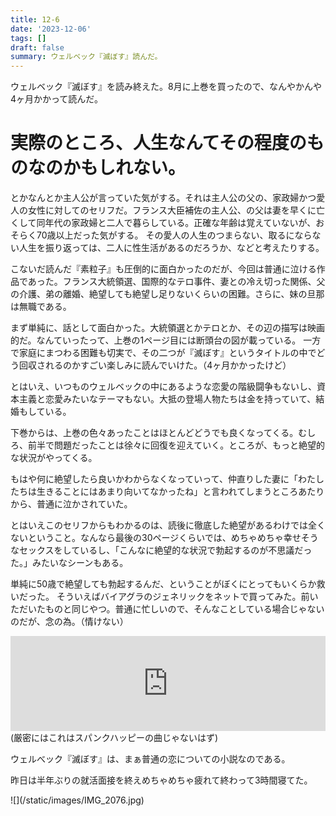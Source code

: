 ```yaml
---
title: 12-6
date: '2023-12-06'
tags: []
draft: false
summary: ウェルベック『滅ぼす』読んだ。
---
```


ウェルベック『滅ぼす』を読み終えた。8月に上巻を買ったので、なんやかんや4ヶ月かかって読んだ。
# 実際のところ、人生なんてその程度のものなのかもしれない。 
とかなんとか主人公が言っていた気がする。それは主人公の父の、家政婦かつ愛人の女性に対してのセリフだ。フランス大臣補佐の主人公、の父は妻を早くに亡くして同年代の家政婦と二人で暮らしている。正確な年齢は覚えていないが、おそらく70歳以上だった気がする。
その愛人の人生のつまらない、取るにならない人生を振り返っては、二人に性生活があるのだろうか、などと考えたりする。

こないだ読んだ『素粒子』も圧倒的に面白かったのだが、今回は普通に泣ける作品であった。フランス大統領選、国際的なテロ事件、妻との冷え切った関係、父の介護、弟の離婚、絶望しても絶望し足りないくらいの困難。さらに、妹の旦那は無職である。

まず単純に、話として面白かった。大統領選とかテロとか、その辺の描写は映画的だ。なんていったって、上巻の1ページ目には断頭台の図が載っている。
一方で家庭にまつわる困難も切実で、その二つが『滅ぼす』というタイトルの中でどう回収されるのかすごい楽しみに読んでいけた。（4ヶ月かかったけど）

とはいえ、いつものウェルベックの中にあるような恋愛の階級闘争もないし、資本主義と恋愛みたいなテーマもない。大抵の登場人物たちは金を持っていて、結婚もしている。
 
下巻からは、上巻の色々あったことはほとんどどうでも良くなってくる。むしろ、前半で問題だったことは徐々に回復を迎えていく。ところが、もっと絶望的な状況がやってくる。

もはや何に絶望したら良いかわからなくなっていって、仲直りした妻に「わたしたちは生きることにはあまり向いてなかったね」と言われてしまうところあたりから、普通に泣かされていた。

とはいえこのセリフからもわかるのは、読後に徹底した絶望があるわけでは全くないということ。なんなら最後の30ページくらいでは、めちゃめちゃ幸せそうなセックスをしているし、「こんなに絶望的な状況で勃起するのが不思議だった。」みたいなシーンもある。

単純に50歳で絶望しても勃起するんだ、ということがぼくにとってもいくらか救いだった。
そういえばバイアグラのジェネリックをネットで買ってみた。前いただいたものと同じやつ。普通に忙しいので、そんなことしている場合じゃないのだが、念の為。（情けない）

<iframe src="https://open.spotify.com/embed/track/0ps1YTviVatFcYffzFwnQn?utm_source=generator&theme=0" width="100%" height="152" frameBorder="0" allowfullscreen="" allow="autoplay; clipboard-write; encrypted-media; fullscreen; picture-in-picture" loading="lazy"></iframe>
(厳密にはこれはスパンクハッピーの曲じゃないはず)

ウェルべック『滅ぼす』は、まぁ普通の恋についての小説なのである。


昨日は半年ぶりの就活面接を終えめちゃめちゃ疲れて終わって3時間寝てた。

<div class>
   ![](/static/images/IMG_2076.jpg)
</div>